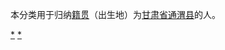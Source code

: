 {{Catnav|頁面分類|各種主題的頁面分類|依中国各省来作的分类|各地中国人|甘肃人|定西人}}
{{Catnav|頁面分類|人物|各國人物|中国人|各地中国人|甘肃人|定西人}}

本分类用于归纳[[籍贯|籍贯]]（出生地）为[[甘肃省|甘肃省]][[通渭县|通渭县]]的人。

[[Category:定西人|*]]
[[Category:通渭县|*]]
